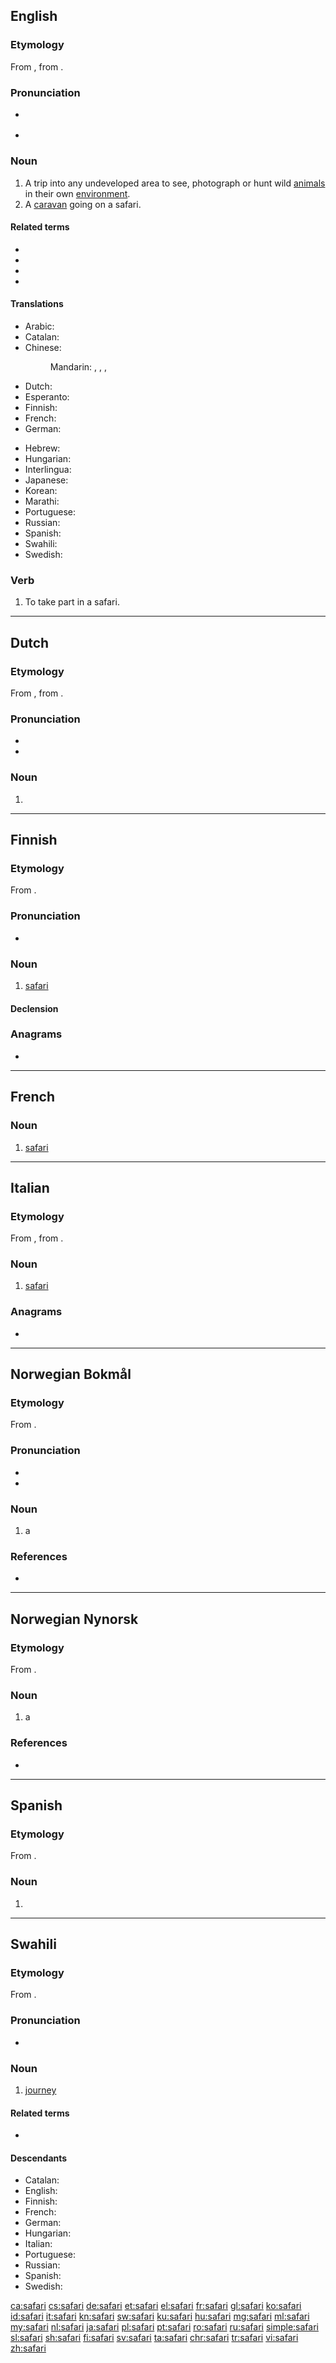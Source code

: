 {{also|Safari|safári}}
==English==
{{wikipedia}}

===Etymology===
From {{etyl|sw|en}} {{m|sw|safari}}, from {{etyl|ar|en}} {{m|ar|سَفَرَ||travel}}.

===Pronunciation===
* {{a|UK}} {{IPA|/səˈfɑː(ɹ).i/|lang=en}}
* {{rhymes|ɑːri|lang=en}}

===Noun===
{{en-noun}}

# A trip into any undeveloped area to see, photograph or hunt wild [[animal]]s in their own [[environment]].
# A [[caravan]] going on a safari.

====Related terms====
* {{l|en|safari jacket}}
* {{l|en|safari park}}
* {{l|en|safari suit}}
* {{l|en|Safari}}

====Translations====
{{trans-top|a trip into any undeveloped area}}
* Arabic: {{t-needed|ar}}
* Catalan: {{t+|ca|safari|m}}
* Chinese:
*: Mandarin: {{qualifier|hunting expedition}} {{t|cmn|狩獵遠征|sc=Hani}}, {{t|cmn|狩猎远征|tr=shòuliè yuǎnzhēng|sc=Hani}}, {{qualifier|photographic expedition}} {{t|cmn|攝影遠征|sc=Hani}}, {{t|cmn|摄影远征|tr=shèyǐng yuǎnzhēng|sc=Hani}}
* Dutch: {{t+|nl|safari}}
* Esperanto: {{t|eo|safario}}
* Finnish: {{t+|fi|safari}}
* French: {{t+|fr|safari|m}}
* German: {{t+|de|Safari|f}}
{{trans-mid}}
* Hebrew: {{t|he|ספארי|m|sc=Hebr}}
* Hungarian: {{t|hu|szafari}}
* Interlingua: {{t|ia|safari}}
* Japanese: {{t|ja|サファリ|tr=safari|sc=Jpan}}
* Korean: {{t+|ko|사파리|sc=Kore}}
* Marathi: {{t|mr|सफारी|f|tr=safārī|sc=Deva}}
* Portuguese: {{t+|pt|safári|m}}
* Russian: {{t+|ru|сафа́ри|n}}
* Spanish: {{t|es|safari|m}}
* Swahili: {{t+|sw|safari}}
* Swedish: {{t+|sv|safari|c}}
{{trans-bottom}}

===Verb===
{{en-verb}}

# {{label|en|intransitive}} To take part in a safari.

----

==Dutch==
{{wikipedia|lang=nl|Safari (expeditie)}}

===Etymology===
From {{der|nl|sw|safari}}, from {{der|nl|ar|سَفَرَ||travel}}.

===Pronunciation===
* {{audio|Nl-safari.ogg|Audio|lang=nl}}
* {{hyphenation|sa|fa|ri|lang=nl}}

===Noun===
{{nl-noun|m|-'s|safarietje}}

# {{l|en|safari}}

----

==Finnish==

===Etymology===
From {{etyl|sw|fi}} {{m|sw|safari|gloss=journey}}.

===Pronunciation===
* {{rhymes|ɑri|lang=fi}}

===Noun===
{{head|fi|noun}}

# [[#English|safari]]

====Declension====
{{fi-decl-paperi|safar|a}}

===Anagrams===
* {{l|fi|fraasi}}

----

==French==

===Noun===
{{fr-noun|m}}

# [[#English|safari]]

----

==Italian==

===Etymology===
From {{etyl|sw|it}} {{m|sw|safari|gloss=journey}}, from {{etyl|ar|it}} {{m|ar|سَفَرَ||travel}}.

===Noun===
{{wikipedia|lang=it}}
{{head|it|noun|g=m|inv}}

# [[#English|safari]]

===Anagrams===
* {{l|it|sfarai}}

----

==Norwegian Bokmål==
{{wikipedia|lang=nb}}

===Etymology===
From {{etyl|sw|nb}} {{m|sw|safari|gloss=journey}}.

===Pronunciation===
* {{IPA|/sɑfɑːrɪ/|lang=nb}}
* {{rhymes|ɪ|lang=nb}}

===Noun===
{{nb-noun-m1}}

# a {{l|en|safari}}

===References===
* {{R:The Bokmål Dictionary}}

----

==Norwegian Nynorsk==

===Etymology===
From {{etyl|sw|nn}} {{m|sw|safari}}.

===Noun===
{{nn-noun-m1}}

# a {{l|en|safari}}

===References===
* {{R:The Nynorsk Dictionary}}

----

==Spanish==

===Etymology===
From {{etyl|sw|es}} {{m|sw|safari|gloss=journey}}.

===Noun===
{{es-noun|m}}

# {{l|en|safari}}

----

==Swahili==

===Etymology===
From {{etyl|ar|sw}} {{m|ar|سَفَر||travel}}.

===Pronunciation===
* {{IPA|/sɑˈfɑ.ɾi/|lang=sw}}

===Noun===
{{sw-noun|n}}

# [[journey]]

====Related terms====
* {{l|sw|safiri}}

====Descendants====
* Catalan: {{l|ca|safari}}
* English: {{l|en|safari}}
* Finnish: {{l|fi|safari}}
* French: {{l|fr|safari}}
* German: {{l|de|Safari}}
* Hungarian: {{l|hu|szafari}}
* Italian: {{l|it|safari}}
* Portuguese: {{l|pt|safári}}
* Russian: {{l|ru|сафа́ри}}
* Spanish: {{l|es|safari}}
* Swedish: {{l|sv|safari}}

[[ca:safari]]
[[cs:safari]]
[[de:safari]]
[[et:safari]]
[[el:safari]]
[[fr:safari]]
[[gl:safari]]
[[ko:safari]]
[[id:safari]]
[[it:safari]]
[[kn:safari]]
[[sw:safari]]
[[ku:safari]]
[[hu:safari]]
[[mg:safari]]
[[ml:safari]]
[[my:safari]]
[[nl:safari]]
[[ja:safari]]
[[pl:safari]]
[[pt:safari]]
[[ro:safari]]
[[ru:safari]]
[[simple:safari]]
[[sl:safari]]
[[sh:safari]]
[[fi:safari]]
[[sv:safari]]
[[ta:safari]]
[[chr:safari]]
[[tr:safari]]
[[vi:safari]]
[[zh:safari]]